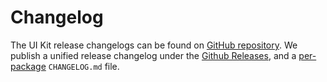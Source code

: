 # Changelog

The UI Kit release changelogs can be found on [GitHub repository](https://github.com/lumada-design/hv-uikit-react).
We publish a unified release changelog under the [Github Releases](https://github.com/lumada-design/hv-uikit-react/releases), and
a [per-package](https://github.com/lumada-design/hv-uikit-react/tree/master/packages) `CHANGELOG.md` file.
